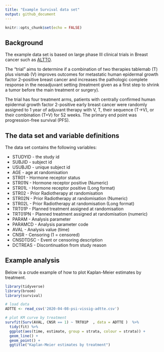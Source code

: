 ```yaml
---
title: "Example Survival data set"
output: github_document
---
```



```r
knitr::opts_chunk$set(echo = FALSE)
```

## Background

The example data set is based on large phase III clinical trials in Breast cancer such as [ALTTO](https://ascopubs.org/doi/pdf/10.1200/JCO.2015.62.1797). 

The "trial" aims to determine if a combination of two therapies tablemab (T) plus vismab (V) improves outcomes for metastatic human epidermal growth factor 2–positive breast cancer and increases the pathologic complete response in the neoadjuvant setting (treatment given as a first step to shrink a tumor before the main treatment or surgery).

The trial has four treatment arms, patients with centrally confirmed human epidermal growth factor 2-positive early breast cancer were randomly assigned to 1 year of adjuvant therapy with V, T, their sequence (T→V), or their combination (T+V) for 52 weeks. The primary end point was progression-free survival (PFS).


## The data set and variable definitions

The  data set contains the following variables: 

* STUDYID	- the study id
* SUBJID	- subject id
* USUBJID - unique subject id
* AGE	- age at randomisation 
* STR01	- Hormone receptor status 
* STR01N - Hormone receptor positive (Numeric)
* STR01L - Hormone receptor positive (Long format)
* STR02 - Prior Radiotherapy at randomisation
* STR02N - Prior Radiotherapy at randomisation (Numeric)
* STR02L - Prior Radiotherapy at randomisation (Long format)
* TRT01P - Planned treatment assigned at randomisation
* TRT01PN - Planned treatment assigned at randomisation (numeric)
* PARAM - Analysis parameter 
* PARAMCD	- Analysis parameter code
* AVAL - Analysis value (time)
* CNSR - Censoring (1 = censored)
* CNSDTDSC - Event or censoring description
* DCTREAS - Discontinuation from study reason

## Example analysis

Below is a crude example of how to plot Kaplan-Meier estimates by treatment. 

```r
library(tidyverse)    
library(broom)
library(survival)

# load data
ADTTE <- read_csv('2020-04-08-psi-vissig-adtte.csv')

# plot KM curve by treatment 
survfit(Surv(AVAL, CNSR == 1) ~ TRT01P  , data = ADTTE )  %>%
  tidy(fit) %>%
  ggplot(aes(time, estimate, group = strata, colour = strata)) + 
  geom_line() +
  geom_point() +
  ggtitle("Kaplan-Meier estimates by treatment") 
```

